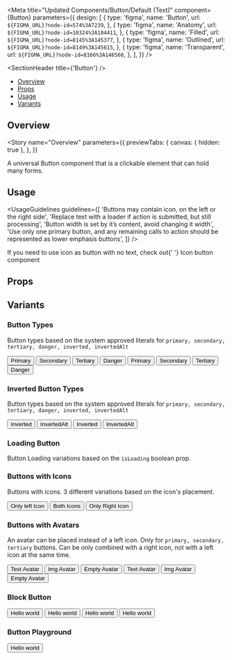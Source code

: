 

<Meta
  title="Updated Components/Button/Default (Text)"
  component={Button}
  parameters={{
    design: [
      {
        type: 'figma',
        name: 'Button',
        url: `${FIGMA_URL}?node-id=574%3A7239`,
      },
      {
        type: 'figma',
        name: 'Anatomy',
        url: `${FIGMA_URL}?node-id=10324%3A104411`,
      },
      {
        type: 'figma',
        name: 'Filled',
        url: `${FIGMA_URL}?node-id=8145%3A145377`,
      },
      {
        type: 'figma',
        name: 'Outlined',
        url: `${FIGMA_URL}?node-id=8149%3A145615`,
      },
      {
        type: 'figma',
        name: 'Transparent',
        url: `${FIGMA_URL}?node-id=8166%3A146566`,
      },
    ],
  }}
/>

<SectionHeader title={'Button'} />

- [Overview](#overview)
- [Props](#props)
- [Usage](#usage)
- [Variants](#variants)

## Overview

<Story
  name="Overview"
  parameters={{
    previewTabs: {
      canvas: { hidden: true },
    },
  }}
>
  <Typography>
    A universal Button component that is a clickable element that can hold many forms.
  </Typography>
</Story>

## Usage

<UsageGuidelines
  guidelines={[
    'Buttons may contain icon, on the left or the right side',
    'Replace text with a loader if action is submitted, but still processing',
    'Button width is set by it’s content, avoid changing it width',
    'Use only one primary button, and any remaining calls to action should be represented as lower emphasis buttons',
  ]}
/>

<Tip>
  If you need to use icon as button with no text, check out{' '}
  <LinkTo kind="/Original Components/Button/IconButton">Icon button</LinkTo> component
</Tip>

## Props

<Props of={Button} />

## Variants

### Button Types

Button types based on the system approved literals for `primary, secondary, tertiary, danger, inverted, invertedAlt`

<Preview>
  <Story name="Button Types">
    <Stack>
      <Button type="primary">Primary</Button>
      <Button type="secondary">Secondary</Button>
      <Button type="tertiary">Tertiary</Button>
      <Button type="danger">Danger</Button>
    </Stack>
    <Stack>
      <Button type="primary" isDisabled>
        Primary
      </Button>
      <Button type="secondary" isDisabled>
        Secondary
      </Button>
      <Button type="tertiary" isDisabled>
        Tertiary
      </Button>
      <Button type="danger" isDisabled>
        Danger
      </Button>
    </Stack>
  </Story>
</Preview>

### Inverted Button Types

Button types based on the system approved literals for `primary, secondary, tertiary, danger, inverted, invertedAlt`

<Preview isInverted>
  <Story name="Inverted Button Types">
    <Stack>
      <Button type="inverted">Inverted</Button>
      <Button type="invertedAlt">InvertedAlt</Button>
    </Stack>
    <Stack>
      <Button type="inverted" isDisabled>
        Inverted
      </Button>
      <Button type="invertedAlt" isDisabled>
        InvertedAlt
      </Button>
    </Stack>
  </Story>
</Preview>

### Loading Button

Button Loading variations based on the `isLoading` boolean prop.

<Preview>
  <Story name="Loading Button">
    <LoadingButtonShowcase />
  </Story>
</Preview>

### Buttons with Icons

Buttons with icons. 3 different variations based on the icon's placement.

<Preview>
  <Story name="Buttons with Icons" parameters={{ decorators: [withKnobs] }}>
    <Stack>
      <Button
        iconLeftName={getIconSelectorKnob('iconLeftName')}
        type={select(
          'type',
          ['primary', 'secondary', 'tertiary', 'danger', 'inverted', 'invertedAlt'],
          'primary'
        )}
      >
        Only left Icon
      </Button>
      <Button
        iconLeftName={getIconSelectorKnob('iconLeftName')}
        iconRightName={getIconSelectorKnob('iconRightName')}
        type={select(
          'type',
          ['primary', 'secondary', 'tertiary', 'danger', 'inverted', 'invertedAlt'],
          'primary'
        )}
      >
        Both Icons
      </Button>
      <Button
        iconRightName={getIconSelectorKnob('iconRightName')}
        type={select(
          'type',
          ['primary', 'secondary', 'tertiary', 'danger', 'inverted', 'invertedAlt'],
          'primary'
        )}
      >
        Only Right Icon
      </Button>
    </Stack>
  </Story>
</Preview>

### Buttons with Avatars

An avatar can be placed instead of a left icon. Only for `primary, secondary, tertiary` buttons.
Can be only combined with a right icon, not with a left icon at the same time.

<Preview>
  <Story name="Buttons with Avatars" parameters={{ decorators: [withKnobs] }}>
    <Stack>
      <Button
        avatar={{ label: 'PR' }}
        type={select('type', ['primary', 'secondary', 'tertiary'], 'primary')}
      >
        Text Avatar
      </Button>
      <Button
        avatar={{ src: 'https://mui.com/static/images/avatar/1.jpg' }}
        type={select('type', ['primary', 'secondary', 'tertiary'], 'primary')}
      >
        Img Avatar
      </Button>
      <Button avatar={{}} type={select('type', ['primary', 'secondary', 'tertiary'], 'primary')}>
        Empty Avatar
      </Button>
    </Stack>
    <Stack>
      <Button
        avatar={{ label: 'PR' }}
        iconRightName={getIconSelectorKnob('iconRightName')}
        type={select('type', ['primary', 'secondary', 'tertiary'], 'primary')}
      >
        Text Avatar
      </Button>
      <Button
        avatar={{ src: 'https://mui.com/static/images/avatar/1.jpg' }}
        iconRightName={getIconSelectorKnob('iconRightName')}
        type={select('type', ['primary', 'secondary', 'tertiary'], 'primary')}
      >
        Img Avatar
      </Button>
      <Button
        avatar={{}}
        iconRightName={getIconSelectorKnob('iconRightName')}
        type={select('type', ['primary', 'secondary', 'tertiary'], 'primary')}
      >
        Empty Avatar
      </Button>
    </Stack>
  </Story>
</Preview>

### Block Button

<Preview>
  <Story name="Block Button" parameters={{ decorators: [withKnobs] }}>
    <Stack isVertical>
      <Button
        isBlock
        type={select(
          'type',
          ['primary', 'secondary', 'tertiary', 'danger', 'inverted', 'invertedAlt'],
          'primary'
        )}
      >
        Hello world
      </Button>
      <Button
        isBlock
        iconLeftName={getIconSelectorKnob('iconLeftName')}
        iconRightName={getIconSelectorKnob('iconRightName')}
        type={select(
          'type',
          ['primary', 'secondary', 'tertiary', 'danger', 'inverted', 'invertedAlt'],
          'primary'
        )}
      >
        Hello world
      </Button>
      <Button
        isBlock
        isLoading
        type={select(
          'type',
          ['primary', 'secondary', 'tertiary', 'danger', 'inverted', 'invertedAlt'],
          'primary'
        )}
      >
        Hello world
      </Button>
      <Button
        isBlock
        isDisabled
        type={select(
          'type',
          ['primary', 'secondary', 'tertiary', 'danger', 'inverted', 'invertedAlt'],
          'primary'
        )}
      >
        Hello world
      </Button>
    </Stack>
  </Story>
</Preview>

### Button Playground

<Preview>
  <Story name="Button Playground" parameters={{ decorators: [withKnobs] }}>
    <Stack isVertical>
      <Button
        isBlock
        type={select(
          'type',
          ['primary', 'secondary', 'tertiary', 'danger', 'inverted', 'invertedAlt'],
          'primary'
        )}
        iconLeftName={getIconSelectorKnob('iconLeftName')}
        iconRightName={getIconSelectorKnob('iconRightName')}
        isLoading={boolean('isLoading', false)}
        isDisabled={boolean('isDisabled', false)}
        isBlock={boolean('isBlock', false)}
      >
        Hello world
      </Button>
    </Stack>
  </Story>
</Preview>
